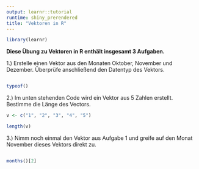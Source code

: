 ```yaml
---
output: learnr::tutorial
runtime: shiny_prerendered
title: "Vektoren in R"
---
```

```r
library(learnr)
```
**Diese Übung zu Vektoren in R enthält insgesamt 3 Aufgaben.**

1.) Erstelle einen Vektor aus den Monaten Oktober, November und Dezember. Überprüfe anschließend den Datentyp des Vektors.
```r

```

```r
typeof()
```
2.) Im unten stehenden Code wird ein Vektor aus 5 Zahlen erstellt. Bestimme die Länge des Vectors.
```r
v <- c("1", "2", "3", "4", "5")
```

```r
length(v)
```

3.) Nimm noch einmal den Vektor aus Aufgabe 1 und greife auf den Monat November dieses Vektors direkt zu.
```r

```

```r
months()[2]
```

